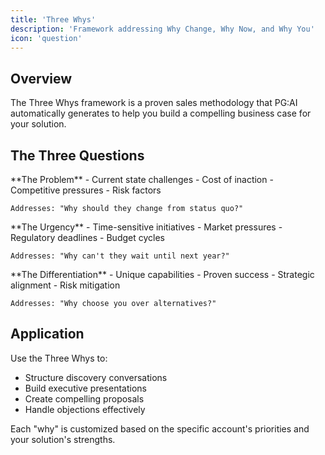 ```yaml
---
title: 'Three Whys'
description: 'Framework addressing Why Change, Why Now, and Why You'
icon: 'question'
---
```


## Overview

The Three Whys framework is a proven sales methodology that PG:AI automatically generates to help you build a compelling business case for your solution.

## The Three Questions

<Tabs>
  <Tab title="Why Change?">
    **The Problem**
    - Current state challenges
    - Cost of inaction
    - Competitive pressures
    - Risk factors
    
    Addresses: "Why should they change from status quo?"
  </Tab>
  <Tab title="Why Now?">
    **The Urgency**
    - Time-sensitive initiatives
    - Market pressures
    - Regulatory deadlines
    - Budget cycles
    
    Addresses: "Why can't they wait until next year?"
  </Tab>
  <Tab title="Why You?">
    **The Differentiation**
    - Unique capabilities
    - Proven success
    - Strategic alignment
    - Risk mitigation
    
    Addresses: "Why choose you over alternatives?"
  </Tab>
</Tabs>

## Application

Use the Three Whys to:
- Structure discovery conversations
- Build executive presentations
- Create compelling proposals
- Handle objections effectively

<Note>
Each "why" is customized based on the specific account's priorities and your solution's strengths.
</Note>